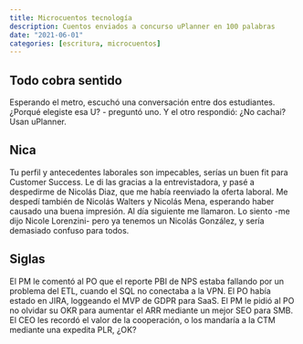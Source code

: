 ```yaml
---
title: Microcuentos tecnología
description: Cuentos enviados a concurso uPlanner en 100 palabras
date: "2021-06-01"
categories: [escritura, microcuentos]
---
```


## Todo cobra sentido

Esperando el metro, escuchó una conversación entre dos estudiantes. 
¿Porqué elegiste esa U? - preguntó uno.
Y el otro respondió: ¿No cachai? Usan uPlanner.

## Nica

Tu perfil y antecedentes laborales son impecables, serías un buen fit para Customer Success. Le di las gracias a la entrevistadora, y pasé a despedirme de Nicolás Diaz, que me había reenviado la oferta laboral. Me despedí también de Nicolás Walters y Nicolás Mena, esperando haber causado una buena impresión. Al día siguiente me llamaron. Lo siento -me dijo Nicole Lorenzini- pero ya tenemos un Nicolás González, y sería demasiado confuso para todos.

## Siglas

El PM le comentó al PO que el reporte PBI de NPS estaba fallando por un problema del ETL, cuando el SQL no conectaba a la VPN. El PO había estado en JIRA, loggeando el MVP de GDPR para SaaS. El PM le pidió al PO no olvidar su OKR para aumentar el ARR mediante un mejor SEO para SMB. El CEO les recordó el valor de la cooperación, o los mandaría a la CTM mediante una expedita PLR, ¿OK?
